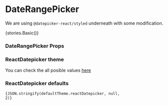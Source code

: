 
<Meta title="Core" component={DateRangePicker} />

# DateRangePicker

We are using `@datepicker-react/styled` underneath with some modification.

<Story name="DateRangePicker">{stories.Basic()}</Story>

### DateRangePicker Props

<Props of={DateRangePicker} />

### ReactDatepicker theme

You can check the all posible values [here](https://github.com/tresko/react-datepicker#theming)

### ReactDatepicker defaults

<code>{JSON.stringify(defaultTheme.reactDatepicker, null, 2)}</code>

